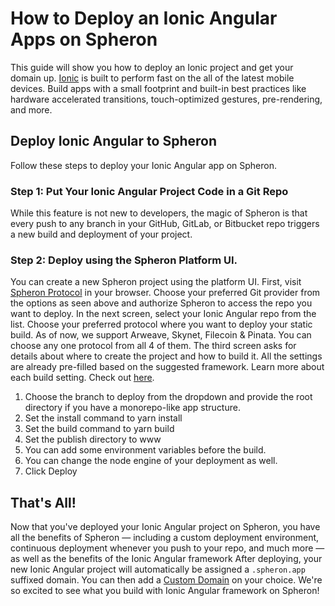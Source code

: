 
# How to Deploy an Ionic Angular Apps on Spheron

This guide will show you how to deploy an Ionic project and get your domain up.
[Ionic](https://ionicframework.com/) is built to perform fast on the all of the latest mobile devices. Build apps with a small footprint and built-in best practices like hardware accelerated transitions, touch-optimized gestures, pre-rendering, and more.

## Deploy Ionic Angular to Spheron

Follow these steps to deploy your Ionic Angular app on Spheron.

### Step 1: Put Your Ionic Angular Project Code in a Git Repo

While this feature is not new to developers, the magic of Spheron is that every push to any branch in your GitHub, GitLab, or Bitbucket repo triggers a new build and deployment of your project.

### Step 2: Deploy using the Spheron Platform UI.

You can create a new Spheron project using the platform UI. First, visit [Spheron Protocol](https://app.spheron.network/) in your browser.
Choose your preferred Git provider from the options as seen above and authorize Spheron to access the repo you want to deploy.
In the next screen, select your Ionic Angular repo from the list.
Choose your preferred protocol where you want to deploy your static build. As of now, we support Arweave, Skynet, Filecoin & Pinata. You can choose any one protocol from all 4 of them.
The third screen asks for details about where to create the project and how to build it. All the settings are already pre-filled based on the suggested framework. Learn more about each build setting. Check out [here](https://docs.spheron.network/deployments/get-started#configuring-the-deployment).

1. Choose the branch to deploy from the dropdown and provide the root directory if you have a monorepo-like app structure.
2. Set the install command to yarn install
3. Set the build command to yarn build
4. Set the publish directory to www
5. You can add some environment variables before the build.
6. You can change the node engine of your deployment as well.
7. Click Deploy

## That's All!

Now that you've deployed your Ionic Angular project on Spheron, you have all the benefits of Spheron — including a custom deployment environment, continuous deployment whenever you push to your repo, and much more — as well as the benefits of the Ionic Angular framework
After deploying, your new Ionic Angular project will automatically be assigned a `.spheron.app` suffixed domain. You can then add a [Custom Domain](https://docs.spheron.network/domain-and-https/centralized-domain/attach-domain) on your choice.
We're so excited to see what you build with Ionic Angular framework on Spheron!

<Navigation name="Deploy Ionic Angular App" />
